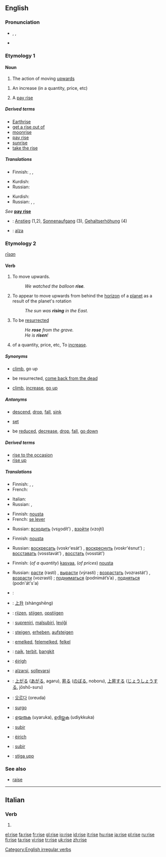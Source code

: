 ==English==
{{rank|effort|race|ladies|883|rise|looks|running|garden}}

===Pronunciation===
*{{AHD|rīz}}, {{IPA|/raɪz/}}, {{SAMPA|/raIz/}}
*{{audio|en-us-rise.ogg|Audio (US)}}
*:{{rhymes|aɪz}}

===Etymology 1===
<!-- Is this blank etymology distinct from etymology 2? -->

====Noun====
{{en-noun}}

# The action of moving [[upwards]]
<!--vague: # Something which goes upwards-->
# An increase (in a quantity, price, etc)
# {{UK|Ireland}} A [[pay rise]] {{rfv-sense}}
<!--idiom: # (colloquial) the piss ''taking the rise''-->

=====Derived terms=====
*[[Earthrise]]<!--sic; capitalisation?-->
*[[get a rise out of]]
*[[moonrise]]
*[[pay rise]]
*[[sunrise]]
*[[take the rise]]

=====Translations=====
{{trans-top|action of moving upwards}}
*Finnish: {{t|fi|nousu}}, {{t|fi|nouseminen}}, {{t|fi|kohoaminen}}
{{trans-mid}}
*Kurdish: {{t|ku|sc=KUchar|هه‌ڵسان}}
*Russian: {{t|ru|sc=Cyrl|подъём|tr=podjóm|m}}
{{trans-bottom}}

{{trans-top|increase (in a quantity, price, etc)}}
{{trans-mid}}
*Kurdish: {{t|ku|sc=KUchar|به‌رز بوون}}
*Russian: {{t|ru|sc=Cyrl|рост|tr=rost|m}}, {{t|ru|sc=Cyrl|возрастание|tr=vozrastánije|n}}, {{t|ru|sc=Cyrl|подъём|tr=podjóm|m}}
{{trans-bottom}}

{{trans-top|pay rise}}
''See'' '''[[pay rise]]'''
{{trans-mid}}
{{trans-bottom}}

{{checktrans}}
*{{ttbc|German}}: [[Anstieg]] (1,2), [[Sonnenaufgang]] (3), [[Gehaltserhöhung]] (4)
*{{ttbc|Spanish}}: [[alza]] {{f}}

===Etymology 2===
{{OE.}} ''[[rīsan]]''

====Verb====
{{en-verb|rises|rising|rose|risen}}

# {{intransitive}} To move upwards.
#:''We watched the balloon '''rise'''.''
# {{intransitive|of a [[celestial body]]}} To appear to move upwards from behind the [[horizon]] of a [[planet]] as a result of the planet's rotation
#:''The sun was '''rising''' in the East.''
# {{intransitive}} To be [[resurrect]]ed
#:''He '''rose''' from the grave.''
#:''He is '''risen'''!''
# {{intransitive}} of a quantity, price, etc, To [[increase]].

=====Synonyms=====
*{{sense|move upwards}} [[climb]], go up
*{{sense|be resurrected}} be resurrected, [[come back from the dead]]
*{{sense|of a quantity, etc: to increase}} [[climb]], [[increase]], [[go up]]<!--idiomatic in this sense-->

=====Antonyms=====
*{{sense|move upwards}} [[descend]], [[drop]], [[fall]], [[sink]]
*{{sense|of a celestial body}} [[set]]
*{{sense|of a quantity, etc: to increase}} be [[reduce]]d, [[decrease]], [[drop]], [[fall]], [[go down]]<!--idiomatic in this sense-->

=====Derived terms=====
*[[rise to the occasion]]
*[[rise up]]<!--idiomatic: to rebel-->

=====Translations=====
{{trans-top|To move upwards}}
*Finnish: {{t|fi|nousta}}, {{t|fi|kohota}}, {{t|fi|kohottautua}}
*French: {{t|fi|monter}}
{{trans-mid}}
*Italian: {{t|it|salire}}
*Russian: {{t|ru|sc=Cyrl|подниматься|tr=podnimát’s’a}} {{impf}}, {{t|ru|sc=Cyrl|подняться|tr=podn'át's'a}} {{pf}}
{{trans-bottom}}

{{trans-top|Of a celestial body: to appear to move from behind the horizon}}
*Finnish: [[nousta]]
*French: [[se lever]]
{{trans-mid}}
*Russian: [[всходить]] (vsχodít') {{impf}}, [[взойти]] (vzojtí) {{pf}}
{{trans-bottom}}

{{trans-top|To be resurrected}}
*Finnish: [[nousta]]
{{trans-mid}}
*Russian: [[воскресать]] (voskr'esát') {{impf}}, [[воскреснуть]] (voskr'ésnut') {{pf}}; [[восставать]] (vosstavát') {{impf}}, [[восстать]] (vosstát') {{pf}}
{{trans-bottom}}

{{trans-top|Of a quantity, etc: to increase}}
*Finnish: (''of a quantity'') [[kasvaa]], (''of prices'') [[nousta]]
{{trans-mid}}
*Russian: [[расти]] (rastí) {{impf}}, [[вырасти]] (výrasti) {{pf}}; [[возрастать]] (vozrastát') {{impf}}, [[возрасти]] (vozrastí) {{pf}}; [[подниматься]] (podnimát’s’a) {{impf}}, [[подняться]] (podn'át's'a) {{pf}}
{{trans-bottom}}

{{checktrans}}
*{{ttbc|Arabic}}: {{ARchar|[[ارتفع]]}} {{IPAchar|(irtáfʕa)}}
*{{ttbc|Chinese}}: [[上升]] (shàngshēng)
*{{ttbc|Dutch}}: [[rijzen]], [[stijgen]], [[opstijgen]]
*{{ttbc|Esperanto}}: [[supreniri]], [[malsubiri]], [[leviĝi]]
*{{ttbc|German}}: [[steigen]], [[erheben]], [[aufsteigen]]
*{{ttbc|Hungarian}}: [[emelked]], [[felemelked]], [[felkel]]
*{{ttbc|Indonesian}}: [[naik]], [[terbit]], [[bangkit]]
*{{ttbc|Irish}}: [[éirigh]]
*{{ttbc|Italian}}: [[alzarsi]], [[sollevarsi]]
*{{ttbc|Japanese}}: [[上がる]] ([[あがる]], agaru), [[昇る]] ([[のぼる]], noboru), [[上昇]]する ([[じょうしょう]]する, jōshō-suru)
*{{ttbc|Korean}}: [[오르다]] (oreuda)
*{{ttbc|Latin}}: [[surgo]]
*{{ttbc|Malayalam}}: [[ഉയരുക]] (uyaruka), [[ഉദിയ്ക്കുക]] (udiykkuka)
*{{ttbc|Portuguese}}: [[subir]]
*{{ttbc|Scottish Gaelic}}: [[èirich]]
*{{ttbc|Spanish}}: [[subir]]
*{{ttbc|Swedish}}: [[stiga upp]]

===See also===
*[[raise]]

[[Category:English irregular verbs]]

----

==Italian==

===Verb===
{{infl|it|verb form}}

# {{form of|[[third-person]] [[singular]] [[past historic]]|[[ridere]]}}

[[el:rise]]
[[fa:rise]]
[[fr:rise]]
[[gl:rise]]
[[io:rise]]
[[id:rise]]
[[it:rise]]
[[hu:rise]]
[[ja:rise]]
[[pl:rise]]
[[ru:rise]]
[[fi:rise]]
[[ta:rise]]
[[vi:rise]]
[[tr:rise]]
[[uk:rise]]
[[zh:rise]]